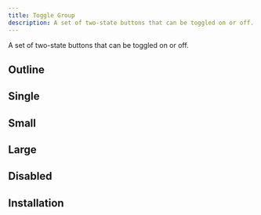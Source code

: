 ```yaml
---
title: Toggle Group
description: A set of two-state buttons that can be toggled on or off.
---
```


A set of two-state buttons that can be toggled on or off.


<Example path="ui/toggle-group/demo" />

## Outline

<Example path="ui/toggle-group/outline-demo" />

## Single

<Example path="ui/toggle-group/single-demo" />

## Small

<Example path="ui/toggle-group/sm-demo" />

## Large

<Example path="ui/toggle-group/lg-demo" />

## Disabled

<Example path="ui/toggle-group/disabled-demo" />

## Installation


<InstallationGuide path="ui/toggle-group" />
